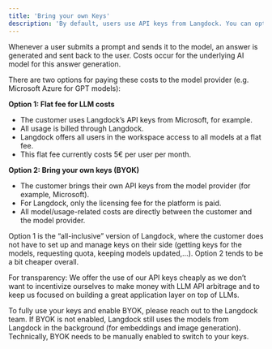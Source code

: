```yaml
---
title: 'Bring your own Keys'
description: 'By default, users use API keys from Langdock. You can optionally use your own API keys instead.'
---
```


Whenever a user submits a prompt and sends it to the model, an answer is generated and sent back to the user. Costs occur for the underlying AI model for this answer generation.

There are two options for paying these costs to the model provider (e.g. Microsoft Azure for GPT models):

**Option 1: Flat fee for LLM costs**
- The customer uses Langdock’s API keys from Microsoft, for example.
- All usage is billed through Langdock.
- Langdock offers all users in the workspace access to all models at a flat fee.
- This flat fee currently costs 5€ per user per month.

**Option 2: Bring your own keys (BYOK)**
- The customer brings their own API keys from the model provider (for example, Microsoft).
- For Langdock, only the licensing fee for the platform is paid.
- All model/usage-related costs are directly between the customer and the model provider.

Option 1 is the “all-inclusive” version of Langdock, where the customer does not have to set up and manage keys on their side (getting keys for the models, requesting quota, keeping models updated,…). Option 2 tends to be a bit cheaper overall.

For transparency: We offer the use of our API keys cheaply as we don’t want to incentivize ourselves to make money with LLM API arbitrage and to keep us focused on building a great application layer on top of LLMs.

To fully use your keys and enable BYOK, please reach out to the Langdock team. If BYOK is not enabled, Langdock still uses the models from Langdock in the background (for embeddings and image generation). Technically, BYOK needs to be manually enabled to switch to your keys.
